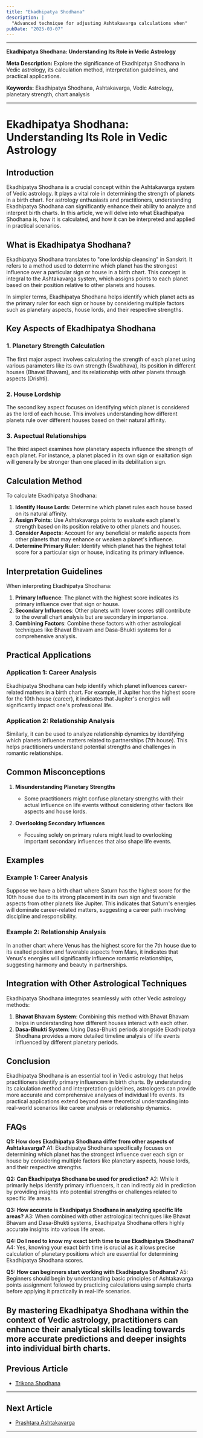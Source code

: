```yaml
---
title: "Ekadhipatya Shodhana"
description: |
  "Advanced technique for adjusting Ashtakavarga calculations when"
pubDate: "2025-03-07"
---
```


---

**Ekadhipatya Shodhana: Understanding Its Role in Vedic Astrology**

**Meta Description:** Explore the significance of Ekadhipatya Shodhana in Vedic astrology, its calculation method, interpretation guidelines, and practical applications.

**Keywords:** Ekadhipatya Shodhana, Ashtakavarga, Vedic Astrology, planetary strength, chart analysis

---

# Ekadhipatya Shodhana: Understanding Its Role in Vedic Astrology

## Introduction

Ekadhipatya Shodhana is a crucial concept within the Ashtakavarga system of Vedic astrology. It plays a vital role in determining the strength of planets in a birth chart. For astrology enthusiasts and practitioners, understanding Ekadhipatya Shodhana can significantly enhance their ability to analyze and interpret birth charts. In this article, we will delve into what Ekadhipatya Shodhana is, how it is calculated, and how it can be interpreted and applied in practical scenarios.

## What is Ekadhipatya Shodhana?

Ekadhipatya Shodhana translates to "one lordship cleansing" in Sanskrit. It refers to a method used to determine which planet has the strongest influence over a particular sign or house in a birth chart. This concept is integral to the Ashtakavarga system, which assigns points to each planet based on their position relative to other planets and houses.

In simpler terms, Ekadhipatya Shodhana helps identify which planet acts as the primary ruler for each sign or house by considering multiple factors such as planetary aspects, house lords, and their respective strengths.

## Key Aspects of Ekadhipatya Shodhana

### 1. **Planetary Strength Calculation**
The first major aspect involves calculating the strength of each planet using various parameters like its own strength (Swabhava), its position in different houses (Bhavat Bhavam), and its relationship with other planets through aspects (Drishti).

### 2. **House Lordship**
The second key aspect focuses on identifying which planet is considered as the lord of each house. This involves understanding how different planets rule over different houses based on their natural affinity.

### 3. **Aspectual Relationships**
The third aspect examines how planetary aspects influence the strength of each planet. For instance, a planet placed in its own sign or exaltation sign will generally be stronger than one placed in its debilitation sign.

## Calculation Method

To calculate Ekadhipatya Shodhana:

1. **Identify House Lords**: Determine which planet rules each house based on its natural affinity.
2. **Assign Points**: Use Ashtakavarga points to evaluate each planet's strength based on its position relative to other planets and houses.
3. **Consider Aspects**: Account for any beneficial or malefic aspects from other planets that may enhance or weaken a planet's influence.
4. **Determine Primary Ruler**: Identify which planet has the highest total score for a particular sign or house, indicating its primary influence.

## Interpretation Guidelines

When interpreting Ekadhipatya Shodhana:

1. **Primary Influence**: The planet with the highest score indicates its primary influence over that sign or house.
2. **Secondary Influences**: Other planets with lower scores still contribute to the overall chart analysis but are secondary in importance.
3. **Combining Factors**: Combine these factors with other astrological techniques like Bhavat Bhavam and Dasa-Bhukti systems for a comprehensive analysis.

## Practical Applications

### Application 1: **Career Analysis**
Ekadhipatya Shodhana can help identify which planet influences career-related matters in a birth chart. For example, if Jupiter has the highest score for the 10th house (career), it indicates that Jupiter's energies will significantly impact one's professional life.

### Application 2: **Relationship Analysis**
Similarly, it can be used to analyze relationship dynamics by identifying which planets influence matters related to partnerships (7th house). This helps practitioners understand potential strengths and challenges in romantic relationships.

## Common Misconceptions

1. **Misunderstanding Planetary Strengths**
   - Some practitioners might confuse planetary strengths with their actual influence on life events without considering other factors like aspects and house lords.

2. **Overlooking Secondary Influences**
   - Focusing solely on primary rulers might lead to overlooking important secondary influences that also shape life events.

## Examples

### Example 1: Career Analysis
Suppose we have a birth chart where Saturn has the highest score for the 10th house due to its strong placement in its own sign and favorable aspects from other planets like Jupiter. This indicates that Saturn's energies will dominate career-related matters, suggesting a career path involving discipline and responsibility.

### Example 2: Relationship Analysis
In another chart where Venus has the highest score for the 7th house due to its exalted position and favorable aspects from Mars, it indicates that Venus's energies will significantly influence romantic relationships, suggesting harmony and beauty in partnerships.

## Integration with Other Astrological Techniques

Ekadhipatya Shodhana integrates seamlessly with other Vedic astrology methods:

1. **Bhavat Bhavam System**: Combining this method with Bhavat Bhavam helps in understanding how different houses interact with each other.
2. **Dasa-Bhukti System**: Using Dasa-Bhukti periods alongside Ekadhipatya Shodhana provides a more detailed timeline analysis of life events influenced by different planetary periods.

## Conclusion

Ekadhipatya Shodhana is an essential tool in Vedic astrology that helps practitioners identify primary influencers in birth charts. By understanding its calculation method and interpretation guidelines, astrologers can provide more accurate and comprehensive analyses of individual life events. Its practical applications extend beyond mere theoretical understanding into real-world scenarios like career analysis or relationship dynamics.

## FAQs

**Q1: How does Ekadhipatya Shodhana differ from other aspects of Ashtakavarga?**
A1: Ekadhipatya Shodhana specifically focuses on determining which planet has the strongest influence over each sign or house by considering multiple factors like planetary aspects, house lords, and their respective strengths.

**Q2: Can Ekadhipatya Shodhana be used for prediction?**
A2: While it primarily helps identify primary influencers, it can indirectly aid in prediction by providing insights into potential strengths or challenges related to specific life areas.

**Q3: How accurate is Ekadhipatya Shodhana in analyzing specific life areas?**
A3: When combined with other astrological techniques like Bhavat Bhavam and Dasa-Bhukti systems, Ekadhipatya Shodhana offers highly accurate insights into various life areas.

**Q4: Do I need to know my exact birth time to use Ekadhipatya Shodhana?**
A4: Yes, knowing your exact birth time is crucial as it allows precise calculation of planetary positions which are essential for determining Ekadhipatya Shodhana scores.

**Q5: How can beginners start working with Ekadhipatya Shodhana?**
A5: Beginners should begin by understanding basic principles of Ashtakavarga points assignment followed by practicing calculations using sample charts before applying it practically in real-life scenarios.

By mastering Ekadhipatya Shodhana within the context of Vedic astrology, practitioners can enhance their analytical skills leading towards more accurate predictions and deeper insights into individual birth charts.
---

## Previous Article
- [Trikona Shodhana](/blogs-md/17_Ashtakavarga/170401_Trikona_Shodhana.mdx)

---

## Next Article
- [Prashtara Ashtakavarga](/blogs-md/17_Ashtakavarga/170403_Prashtara_Ashtakavarga.mdx)

---
